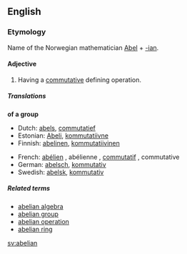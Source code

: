 {{see|Abelian}}
==English==
===Etymology===
Name of the Norwegian mathematician [[w:Niels Henrik Abel|Abel]] + [[-ian]].

====Adjective====
# {{algebra}} Having a [[commutative]] defining operation.

=====Translations=====

'''of a group'''
{{top}}
*Dutch: [[abels]], [[commutatief]]
*Estonian: [[Abeli]], [[kommutatiivne]]
*Finnish: [[abelinen]], [[kommutatiivinen]]
{{mid}}
*French: [[abélien]] {{m}}, abélienne {{f}}, [[commutatif]] {{m}}, commutative {{f}}
*German: [[abelsch]], [[kommutativ]]
*Swedish: [[abelsk]], [[kommutativ]]
{{bottom}}

=====Related terms=====
*[[abelian algebra]]
*[[abelian group]]
*[[abelian operation]] <!-- less widely attested -->
*[[abelian ring]]

[[sv:abelian]]